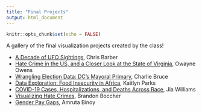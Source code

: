 ```yaml
---
title: "Final Projects"
output: html_document
---
```


```r
knitr::opts_chunk$set(echo = FALSE)
```

A gallery of the final visualization projects created by the class!

* [A Decade of UFO Sightings](../projects/Barber_FinalUFO/), Chris Barber
* [Hate Crime in the US, and a Closer Look at the State of Virginia](../static/projects/Owens_FinalProject.html), Owayne Owens
* [Wrangling Election Data: DC's Mayoral Primary](../projects/Bruce_FinalProject/), Charlie Bruce
* [Data Exploration: Food Insecurity in Africa](../projects/PARKS_FinalProject/), Kaitlyn Parks
* [COVID-19 Cases, Hospitalizations, and Deaths Across Race](../projects/williams_finalproject/), Jia Williams
* [Visualizing Hate Crimes](../projects/Boccher_Final_Project/), Brandon Boccher
* [Gender Pay Gaps](../projects/Binoy_project/), Amruta Binoy
